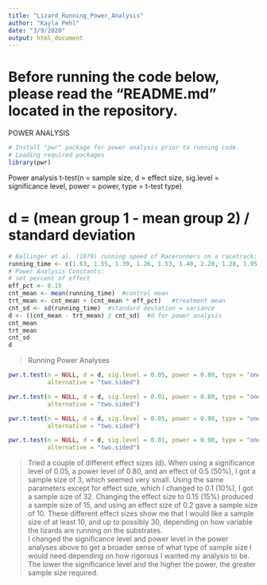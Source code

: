 ---
title: "Lizard_Running_Power_Analysis"
author: "Kayla Pehl"
date: "3/9/2020"
output: html_document
---

# Before running the code below, please read the "README.md" located in the repository.


POWER ANALYSIS

```{r}
# Install "pwr" package for power analysis prior to running code. 
# Loading required packages
library(pwr)   
```


Power analysis t-test(n = sample size, d = effect size, sig.level = significance 
level, power = power, type = t-test type)

# d = (mean group 1 - mean group 2) / standard deviation

```{r}
# Ballinger et al. (1979) running speed of Racerunners on a racetrack:
running_time <- c(1.63, 1.55, 1.39, 1.26, 1.53, 1.40, 2.28, 1.28, 1.95, 1.62)
# Power Analysis Constants:
# set percent of effect
eff_pct <- 0.15
cnt_mean <- mean(running_time)  #control mean
trt_mean <- cnt_mean + (cnt_mean * eff_pct)   #treatment mean
cnt_sd <- sd(running_time)  #standard deviation = variance
d <- ((cnt_mean - trt_mean) / cnt_sd)  #d for power analysis
cnt_mean
trt_mean
cnt_sd
d
```


> Running Power Analyses

```{r}
pwr.t.test(n = NULL, d = d, sig.level = 0.05, power = 0.80, type = "one.sample", 
           alternative = "two.sided") 
```

```{r}
pwr.t.test(n = NULL, d = d, sig.level = 0.01, power = 0.80, type = "one.sample", 
           alternative = "two.sided")
```

```{r}
pwr.t.test(n = NULL, d = d, sig.level = 0.05, power = 0.90, type = "one.sample", 
           alternative = "two.sided")
```

```{r}
pwr.t.test(n = NULL, d = d, sig.level = 0.01, power = 0.90, type = "one.sample",
           alternative = "two.sided")
```

> Tried a couple of different effect sizes (d). When using a significance level 
of 0.05, a power level of 0.80, and an effect of 0.5 (50%), I got a sample size 
of 3, which seemed very small. Using the same parameters except for effect size, 
which I changed to 0.1 (10%), I got a sample size of 32. Changing the effect 
size to 0.15 (15%) produced a sample size of 15, and using an effect size of 0.2 
gave a sample size of 10. These different effect sizes show me that I would like 
a sample size of at least 10, and up to possibly 30, depending on how variable 
the lizards are running on the substrates.  
> I changed the significance level and power level in the power analyses above
to get a broader sense of what type of sample size I would need depending on 
how rigorous I wanted my analysis to be. The lower the significance level and 
the higher the power, the greater sample size required.